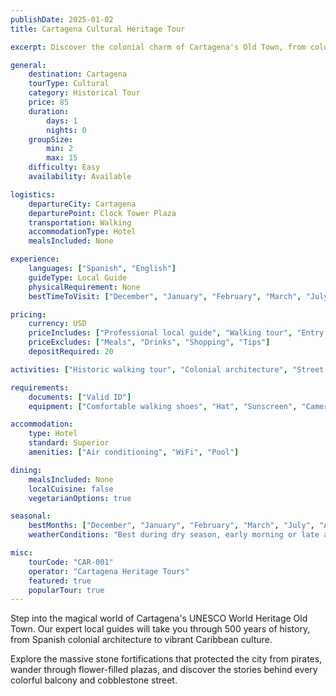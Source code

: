 ```yaml
---
publishDate: 2025-01-02
title: Cartagena Cultural Heritage Tour

excerpt: Discover the colonial charm of Cartagena's Old Town, from colorful streets to historic fortifications, with authentic Caribbean culture and cuisine.

general:
    destination: Cartagena
    tourType: Cultural
    category: Historical Tour
    price: 85
    duration:
        days: 1
        nights: 0
    groupSize:
        min: 2
        max: 15
    difficulty: Easy
    availability: Available

logistics:
    departureCity: Cartagena
    departurePoint: Clock Tower Plaza
    transportation: Walking
    accommodationType: Hotel
    mealsIncluded: None

experience:
    languages: ["Spanish", "English"]
    guideType: Local Guide
    physicalRequirement: None
    bestTimeToVisit: ["December", "January", "February", "March", "July", "August"]

pricing:
    currency: USD
    priceIncludes: ["Professional local guide", "Walking tour", "Entry to fortress", "Cultural demonstrations"]
    priceExcludes: ["Meals", "Drinks", "Shopping", "Tips"]
    depositRequired: 20

activities: ["Historic walking tour", "Colonial architecture", "Street art exploration", "Local market visit", "Fortress tour", "Cultural performances"]

requirements:
    documents: ["Valid ID"]
    equipment: ["Comfortable walking shoes", "Hat", "Sunscreen", "Camera"]

accommodation:
    type: Hotel
    standard: Superior
    amenities: ["Air conditioning", "WiFi", "Pool"]

dining:
    mealsIncluded: None
    localCuisine: false
    vegetarianOptions: true

seasonal:
    bestMonths: ["December", "January", "February", "March", "July", "August"]
    weatherConditions: "Best during dry season, early morning or late afternoon"

misc:
    tourCode: "CAR-001"
    operator: "Cartagena Heritage Tours"
    featured: true
    popularTour: true
---
```


Step into the magical world of Cartagena's UNESCO World Heritage Old Town. Our expert local guides will take you through 500 years of history, from Spanish colonial architecture to vibrant Caribbean culture.

Explore the massive stone fortifications that protected the city from pirates, wander through flower-filled plazas, and discover the stories behind every colorful balcony and cobblestone street.